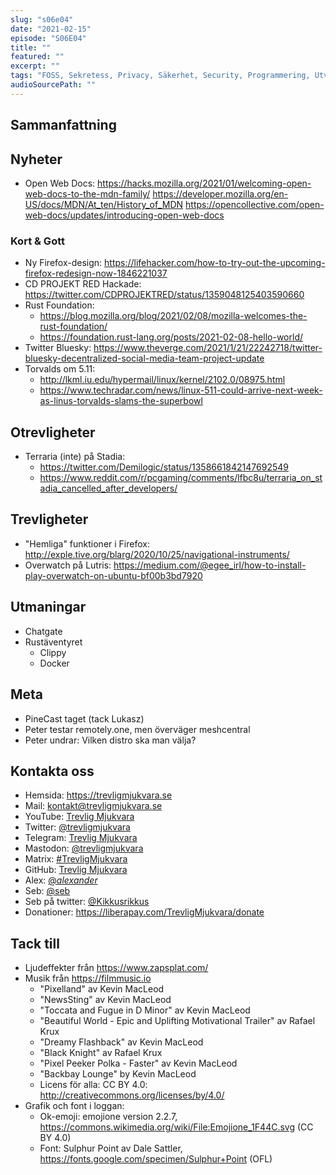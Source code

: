 ```yaml
---
slug: "s06e04"
date: "2021-02-15"
episode: "S06E04"
title: ""
featured: ""
excerpt: ""
tags: "FOSS, Sekretess, Privacy, Säkerhet, Security, Programmering, Utveckling, Mjukvara, PinePhone, Technology, Linux, Open Source, Pine64"
audioSourcePath: ""
---
```


## Sammanfattning

## Nyheter

- Open Web Docs: https://hacks.mozilla.org/2021/01/welcoming-open-web-docs-to-the-mdn-family/ https://developer.mozilla.org/en-US/docs/MDN/At_ten/History_of_MDN https://opencollective.com/open-web-docs/updates/introducing-open-web-docs

### Kort & Gott

- Ny Firefox-design: https://lifehacker.com/how-to-try-out-the-upcoming-firefox-redesign-now-1846221037
- CD PROJEKT RED Hackade: https://twitter.com/CDPROJEKTRED/status/1359048125403590660
- Rust Foundation:
  - https://blog.mozilla.org/blog/2021/02/08/mozilla-welcomes-the-rust-foundation/
  - https://foundation.rust-lang.org/posts/2021-02-08-hello-world/
- Twitter Bluesky: https://www.theverge.com/2021/1/21/22242718/twitter-bluesky-decentralized-social-media-team-project-update
- Torvalds om 5.11:
  - http://lkml.iu.edu/hypermail/linux/kernel/2102.0/08975.html
  - https://www.techradar.com/news/linux-511-could-arrive-next-week-as-linus-torvalds-slams-the-superbowl

## Otrevligheter

- Terraria (inte) på Stadia:
  - https://twitter.com/Demilogic/status/1358661842147692549
  - https://www.reddit.com/r/pcgaming/comments/lfbc8u/terraria_on_stadia_cancelled_after_developers/

## Trevligheter

- "Hemliga" funktioner i Firefox: http://exple.tive.org/blarg/2020/10/25/navigational-instruments/
- Overwatch på Lutris: https://medium.com/@egee_irl/how-to-install-play-overwatch-on-ubuntu-bf00b3bd7920

## Utmaningar

- Chatgate
- Rustäventyret
  - Clippy
  - Docker

## Meta

- PineCast taget (tack Lukasz)
- Peter testar remotely.one, men överväger meshcentral
- Peter undrar: Vilken distro ska man välja?

## Kontakta oss

- Hemsida: https://trevligmjukvara.se
- Mail: kontakt@trevligmjukvara.se
- YouTube: [Trevlig Mjukvara](https://www.youtube.com/channel/UCRVmpkj-XM6UhUCjGiL3hhQ)
- Twitter: [@trevligmjukvara](https://twitter.com/trevligmjukvara)
- Telegram: [Trevlig Mjukvara](https://t.me/trevligmjukvara)
- Mastodon: [@trevligmjukvara](https://mastodon.linuxkompis.se/@trevligmjukvara)
- Matrix: [#TrevligMjukvara](https://matrix.to/#/%23TrevligMjukvara:matrix.org)
- GitHub: [Trevlig Mjukvara](https://github.com/trevligmjukvara)
- Alex: [@_alexander_](https://mastodon.online/@_alexander_)
- Seb: [@seb](https://social.gelotte.dev/@seb)
- Seb på twitter: [@Kikkusrikkus](https://twitter.com/Kikkusrikkus)
- Donationer: https://liberapay.com/TrevligMjukvara/donate

## Tack till

- Ljudeffekter från https://www.zapsplat.com/
- Musik från https://filmmusic.io
  - "Pixelland" av Kevin MacLeod
  - "NewsSting" av Kevin MacLeod
  - "Toccata and Fugue in D Minor" av Kevin MacLeod
  - "Beautiful World - Epic and Uplifting Motivational Trailer" av Rafael Krux
  - "Dreamy Flashback" av Kevin MacLeod
  - "Black Knight" av Rafael Krux
  - "Pixel Peeker Polka - Faster" av Kevin MacLeod
  - "Backbay Lounge" by Kevin MacLeod
  - Licens för alla: CC BY 4.0: http://creativecommons.org/licenses/by/4.0/
- Grafik och font i loggan:
  - Ok-emoji: emojione version 2.2.7, https://commons.wikimedia.org/wiki/File:Emojione_1F44C.svg (CC BY 4.0)
  - Font: Sulphur Point av Dale Sattler, https://fonts.google.com/specimen/Sulphur+Point (OFL)
